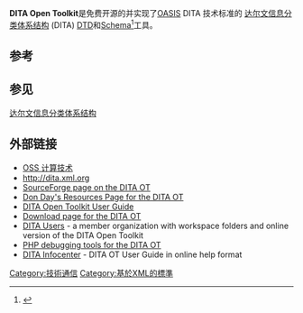 {{Orphan|time=2016-12-17T04:56:43+00:00}}

'''DITA Open Toolkit'''是免费开源的并实现了[[結構化資訊標準促進組織|OASIS]] DITA 技术标准的 [[达尔文信息分类体系结构|达尔文信息分类体系结构]] (DITA) [[达尔文信息分类体系结构|DTD]]和[[XML_schema|Schema]]<ref>{{Cite web |url=http://www.oasis-open.org/committees/tc_home.php?wg_abbrev=dita |title=存档副本 |accessdate=2010-08-07 |archive-date=2010-06-16 |archive-url=https://web.archive.org/web/20100616184708/http://www.oasis-open.org/committees/tc_home.php?wg_abbrev=dita |dead-url=no }}</ref>工具。

==参考==
{{reflist}}

==参见==
[[达尔文信息分类体系结构|达尔文信息分类体系结构]]

==外部链接==
*[https://web.archive.org/web/20110504064950/http://news.hawebs.net/index.php?option=com_content&view=category&id=46%3Adita&Itemid=55 OSS 计算技术]
* http://dita.xml.org{{Wayback|url=http://dita.xml.org/ |date=20200709034716 }}
*[http://sourceforge.net/projects/dita-ot/ SourceForge page on the DITA OT]{{Wayback|url=http://sourceforge.net/projects/dita-ot/ |date=20100723194453 }}
*[https://web.archive.org/web/20100821003423/http://www.ditaopentoolkit.org/ Don Day's Resources Page for the DITA OT]
*[https://web.archive.org/web/20100907011922/http://dita-ot.sourceforge.net/SourceForgeFiles/doc/user_guide.html DITA Open Toolkit User Guide]
*[http://sourceforge.net/project/showfiles.php?group_id=132728 Download page for the DITA OT]{{Wayback|url=http://sourceforge.net/project/showfiles.php?group_id=132728 |date=20090528210913 }}
*[https://web.archive.org/web/20070911214352/http://www.ditausers.org/ DITA Users] - a member organization with workspace folders and online version of the DITA Open Toolkit
*[https://web.archive.org/web/20070930140639/http://www.vrcommunications.com/Code/ditaotug131-18042007-tools.zip PHP debugging tools for the DITA OT]
*[http://www.ditainfocenter.com DITA Infocenter]{{Wayback|url=http://www.ditainfocenter.com/ |date=20181010100003 }} - DITA OT User Guide in online help format

[[Category:技術通信|Category:技術通信]]
[[Category:基於XML的標準|Category:基於XML的標準]]